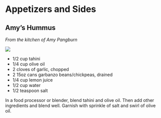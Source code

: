 # Appetizers and Sides

## Amy's Hummus

_From the kitchen of Amy Pangburn_

![](./images/amy.hummus.jpg)


  *   1/2 cup tahini
  *   1/4 cup olive oil 
  *   2 cloves of garlic, chopped 
  *   2 15oz cans garbanzo beans/chickpeas, drained 
  *   1/4 cup lemon juice
  *   1/2 cup water 
  *   1/2 teaspoon salt

In a food processor or blender, blend tahini and olive oil. Then add other ingredients and blend well. Garnish with sprinkle of salt and swirl of olive oil.
